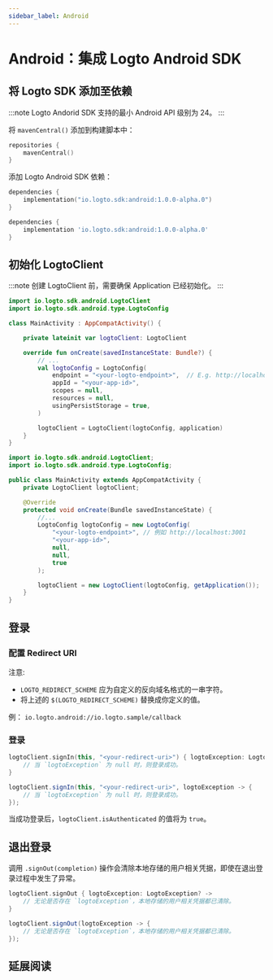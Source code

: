 ```yaml
---
sidebar_label: Android
---
```



# Android：集成 Logto Android SDK

<AppNote type="原生应用" />

## 将 Logto SDK 添加至依赖

:::note
Logto Andorid SDK 支持的最小 Android API 级别为 24。
:::

将 `mavenCentral()` 添加到构建脚本中：

```kotlin
repositories {
    mavenCentral()
}
```

添加 Logto Android SDK 依赖：

<Tabs>

<TabItem value="kotlin" label="Kotlin">

```kotlin
dependencies {
    implementation("io.logto.sdk:android:1.0.0-alpha.0")
}
```

</TabItem>

<TabItem value="groovy" label="Groovy">

```groovy
dependencies {
    implementation 'io.logto.sdk:android:1.0.0-alpha.0'
}
```

</TabItem>

</Tabs>

## 初始化 LogtoClient

:::note
创建 LogtoClient 前，需要确保 Application 已经初始化。
:::

<Tabs>

<TabItem value="kotlin" label="Kotlin">

```kotlin
import io.logto.sdk.android.LogtoClient
import io.logto.sdk.android.type.LogtoConfig

class MainActivity : AppCompatActivity() {

    private lateinit var logtoClient: LogtoClient

    override fun onCreate(savedInstanceState: Bundle?) {
        // ...
        val logtoConfig = LogtoConfig(
            endpoint = "<your-logto-endpoint>",  // E.g. http://localhost:3001
            appId = "<your-app-id>",
            scopes = null,
            resources = null,
            usingPersistStorage = true,
        )

        logtoClient = LogtoClient(logtoConfig, application)
    }
}
```

</TabItem>

<TabItem value="java" label="Java">

```java
import io.logto.sdk.android.LogtoClient;
import io.logto.sdk.android.type.LogtoConfig;

public class MainActivity extends AppCompatActivity {
    private LogtoClient logtoClient;

    @Override
    protected void onCreate(Bundle savedInstanceState) {
        //...
        LogtoConfig logtoConfig = new LogtoConfig(
            "<your-logto-endpoint>", // 例如 http://localhost:3001
            "<your-app-id>",
            null,
            null,
            true
        );

        logtoClient = new LogtoClient(logtoConfig, getApplication());
    }
}
```

</TabItem>

</Tabs>

## 登录

### 配置 Redirect URI

<ConfigureRedirectUri
  figureSrc={redirectUriFigure}
  redirectUri="$(LOGTO_REDIRECT_SCHEME)://$(YOUR_APP_PACKAGE)/callback"
/>

注意:

- `LOGTO_REDIRECT_SCHEME` 应为自定义的反向域名格式的一串字符。
- 将上述的 `$(LOGTO_REDIRECT_SCHEME)` 替换成你定义的值。

例： `io.logto.android://io.logto.sample/callback`

### 登录

<SignInNote calling=".signIn(context, redirectUri, completion)" />

<Tabs>

<TabItem value="kotlin" label="Kotlin">

```kotlin
logtoClient.signIn(this, "<your-redirect-uri>") { logtoException: LogtoException? ->
    // 当 `logtoException` 为 null 时，则登录成功。
}
```

</TabItem>

<TabItem value="java" label="Java">

```java
logtoClient.signIn(this, "<your-redirect-uri>", logtoException -> {
    // 当 `logtoException` 为 null 时，则登录成功。
});
```

</TabItem>

</Tabs>

当成功登录后，`logtoClient.isAuthenticated` 的值将为 `true`。

## 退出登录

调用 `.signOut(completion)` 操作会清除本地存储的用户相关凭据，即使在退出登录过程中发生了异常。

<Tabs>

<TabItem value="kotlin" label="Kotlin">

```kotlin
logtoClient.signOut { logtoException: LogtoException? ->
    // 无论是否存在 `logtoException`，本地存储的用户相关凭据都已清除。
}
```

</TabItem>

<TabItem value="java" label="Java">

```java
logtoClient.signOut(logtoException -> {
    // 无论是否存在 `logtoException`，本地存储的用户相关凭据都已清除。
});
```

</TabItem>

</Tabs>

## 延展阅读

<FurtherReadings />
